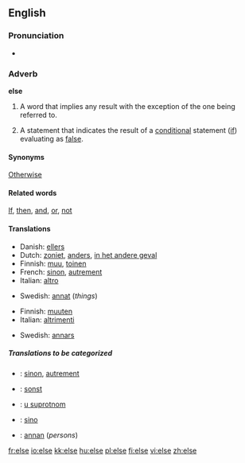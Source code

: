 ==English==

{{rank|stand|past|suppose|503|else|entered|none|river}}

===Pronunciation===
*{{audio|en-us-else.ogg|Audio (US)}}

===Adverb===
'''else'''

#A word that implies any result with the exception of the one being referred to.
#{{computing}} A statement that indicates the result of a [[conditional]] statement ([[if]]) evaluating as [[false]].

====Synonyms====
[[Otherwise]]

====Related words====
[[If]], [[then]], [[and]], [[or]], [[not]]

====Translations====
{{trans-top|A word that implies any result with the exception of the one being referred to}}
*Danish: [[ellers]]
*Dutch: [[zoniet]], [[anders]], [[in het andere geval]]
*Finnish: [[muu]], [[toinen]]
*French: [[sinon]], [[autrement]]
*Italian: [[altro]]
{{trans-mid}}
*Swedish: [[annat]] (''things'')
{{trans-bottom}}

{{trans-top|A statement in computing that indicates the result of a conditional statement (if) evaluating as false}}
*Finnish: [[muuten]]
*Italian: [[altrimenti]]
{{trans-mid}}
*Swedish: [[annars]]
{{trans-bottom}}

=====Translations to be categorized=====
{{checktrans}}
{{top}}
*{{ttbc|French}}: [[sinon]], [[autrement]]
*{{ttbc|German}}: [[sonst]]
{{mid}}
*{{ttbc|Serbian}}: [[u suprotnom]]
*{{ttbc|Spanish}}: [[sino]]
*{{ttbc|Swedish}}: [[annan]] (''persons'')
{{bottom}}

[[fr:else]]
[[io:else]]
[[kk:else]]
[[hu:else]]
[[pl:else]]
[[fi:else]]
[[vi:else]]
[[zh:else]]